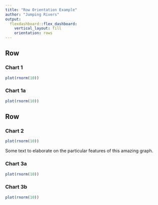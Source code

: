 ```yaml
---
title: "Row Orientation Example"
author: "Jumping Rivers"
output: 
  flexdashboard::flex_dashboard:
    vertical_layout: fill
    orientation: rows
---
```

<!--
%\VignetteEngine{knitr::rmarkdown}
%\VignetteIndexEntry{Chapter 3: c - Row Orientation Example}
-->    
Row
-------------------------------------
    
### Chart 1 {data-width=2}
    
```r
plot(rnorm(10))
```
   
### Chart 1a {data-width=1}
    
```r
plot(rnorm(10))
```
   
Row
-------------------------------------
    
### Chart 2
    
```r
plot(rnorm(10))
```

Some text to elaborate on the particular features of this amazing graph.

### Chart 3a
    
```r
plot(rnorm(10))
```
    
### Chart 3b

```r
plot(rnorm(10))
```
